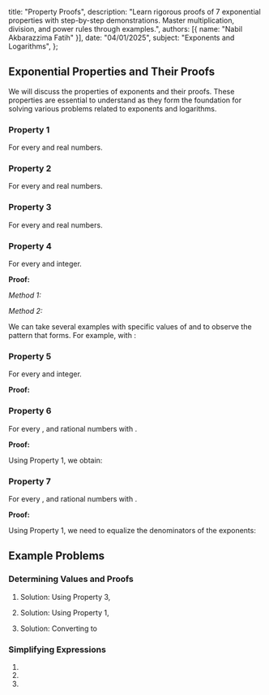   title: "Property Proofs",
  description: "Learn rigorous proofs of 7 exponential properties with step-by-step demonstrations. Master multiplication, division, and power rules through examples.",
  authors: [{ name: "Nabil Akbarazzima Fatih" }],
  date: "04/01/2025",
  subject: "Exponents and Logarithms",
};

## Exponential Properties and Their Proofs

We will discuss the properties of exponents and their proofs. These properties are essential to understand as they form the foundation for solving various problems related to exponents and logarithms.

### Property 1

<InlineMath math="a^m \cdot a^n = a^{m+n}" />

For every <InlineMath math="a \neq 0" /> and <InlineMath math="m, n" /> real numbers.

### Property 2

<InlineMath math="\frac{a^m}{a^n} = a^{m-n}" />

For every <InlineMath math="a \neq 0" /> and <InlineMath math="m, n" /> real numbers.

### Property 3

<InlineMath math="(a^m)^n = a^{m \cdot n}" />

For every <InlineMath math="a \neq 0" /> and <InlineMath math="m, n" /> real numbers.

### Property 4

<InlineMath math="(ab)^m = a^m \cdot b^m" />

For every <InlineMath math="a, b \neq 0" /> and <InlineMath math="m" /> integer.

**Proof:**

_Method 1:_

<div className="flex flex-col gap-4">
  <BlockMath math="(ab)^m = \underbrace{ab \times ab \times ab \times \ldots \times ab}_{m\text{ factors}}" />
  <BlockMath math="(ab)^m = \underbrace{a \times a \times a \times \ldots \times a}_{m\text{ factors}} \times \underbrace{b \times b \times b \times \ldots \times b}_{m\text{ factors}}" />
  <BlockMath math="(ab)^m = a^m \times b^m" />
</div>

_Method 2:_

We can take several examples with specific values of <InlineMath math="m, a" /> and <InlineMath math="b" />
to observe the pattern that forms. For example, with <InlineMath math="m=2, a=3, b=4" />:

<div className="flex flex-col gap-4">
  <BlockMath math="(3 \cdot 4)^2 = 12^2 = 144" />
  <BlockMath math="3^2 \cdot 4^2 = 9 \cdot 16 = 144" />
</div>

### Property 5

<InlineMath math="\left(\frac{a}{b}\right)^m = \frac{a^m}{b^m}" />

For every <InlineMath math="a \neq 0, b \neq 0" /> and <InlineMath math="m" /> integer.

**Proof:**

<div className="flex flex-col gap-4">
  <BlockMath math="\left(\frac{a}{b}\right)^m = \underbrace{\frac{a}{b} \times \frac{a}{b} \times \frac{a}{b} \times \ldots \times \frac{a}{b}}_{m\text{ factors}}" />
  <BlockMath math="\left(\frac{a}{b}\right)^m = \frac{\underbrace{a \times a \times a \times \ldots \times a}_{m\text{ factors}}}{\underbrace{b \times b \times b \times \ldots \times b}_{m\text{ factors}}}" />
  <BlockMath math="\left(\frac{a}{b}\right)^m = \frac{a^m}{b^m}" />
</div>

### Property 6

<InlineMath math="(a^{\frac{m}{n}})(a^{\frac{p}{n}}) = a^{\frac{m+p}{n}}" />

For every <InlineMath math="a > 0" />, <InlineMath math="\frac{m}{n}" /> and <InlineMath math="\frac{p}{n}" /> rational numbers with <InlineMath math="n \neq 0" />.

**Proof:**

Using Property 1, we obtain:

<div className="flex flex-col gap-4">
  <BlockMath math="(a^{\frac{m}{n}})(a^{\frac{p}{n}}) = a^{\frac{m}{n} + \frac{p}{n}}" />
  <BlockMath math="(a^{\frac{m}{n}})(a^{\frac{p}{n}}) = a^{\frac{m+p}{n}}" />
</div>

### Property 7

<InlineMath math="(a^{\frac{m}{n}})(a^{\frac{p}{q}}) = a^{\frac{mq + pn}{nq}}" />

For every <InlineMath math="a > 0" />, <InlineMath math="\frac{m}{n}" /> and <InlineMath math="\frac{p}{q}" /> rational numbers with <InlineMath math="n, q \neq 0" />.

**Proof:**

Using Property 1, we need to equalize the denominators of the exponents:

<div className="flex flex-col gap-4">
  <BlockMath math="(a^{\frac{m}{n}})(a^{\frac{p}{q}}) = a^{\frac{m}{n} + \frac{p}{q}}" />
  <BlockMath math="(a^{\frac{m}{n}})(a^{\frac{p}{q}}) = a^{\frac{mq}{nq} + \frac{pn}{nq}}" />
  <BlockMath math="(a^{\frac{m}{n}})(a^{\frac{p}{q}}) = a^{\frac{mq + pn}{nq}}" />
</div>

## Example Problems

### Determining Values and Proofs

1. <InlineMath math="(3^4)^2 = 3^p" />

    Solution: Using Property 3, <InlineMath math="(a^m)^n = a^{m \cdot n}" />

    <div className="flex flex-col gap-4">
      <BlockMath math="(3^4)^2 = 3^{4 \cdot 2} = 3^8" />
      <BlockMath math="p = 8" />
    </div>

2. <InlineMath math="b^4 \cdot b^5 = b^9" />

    Solution: Using Property 1, <InlineMath math="a^m \cdot a^n = a^{m+n}" />

    <div className="flex flex-col gap-4">
      <BlockMath math="b^4 \cdot b^5 = b^{4+5} = b^9" />
      <BlockMath math="\text{Therefore, the equation is proven true.}" />
    </div>

3. <InlineMath math="(3\pi)^p = 27\pi^3" />

    Solution: Converting <InlineMath math="27\pi^3" /> to <InlineMath math="3^3 \cdot \pi^3" />

    <div className="flex flex-col gap-4">
      <BlockMath math="27\pi^3 = 3^3 \cdot \pi^3 = (3\pi)^3" />
      <BlockMath math="p = 3" />
    </div>

### Simplifying Expressions

1. <InlineMath math="\left(\frac{2^4 \times 3^6}{2^3 \times 3^2}\right)^3" />

    <div className="flex flex-col gap-4 mt-4">
      <BlockMath math="\left(\frac{2^4 \times 3^6}{2^3 \times 3^2}\right)^3 = \left(2^{4-3} \times 3^{6-2}\right)^3" />
      <BlockMath math="= \left(2^1 \times 3^4\right)^3" />
      <BlockMath math="= 2^{1 \cdot 3} \times 3^{4 \cdot 3}" />
      <BlockMath math="= 2^3 \times 3^{12}" />
    </div>

2. <InlineMath math="(3u^3v^5)(9u^4v)" />

    <div className="flex flex-col gap-4 mt-4">
      <BlockMath math="(3u^3v^5)(9u^4v) = 3 \cdot 9 \cdot u^{3+4} \cdot v^{5+1}" />
      <BlockMath math="= 3^1 \cdot 3^2 \cdot u^7 \cdot v^6" />
      <BlockMath math="= 3^{1+2} \cdot u^7 \cdot v^6" />
      <BlockMath math="= 3^3 \cdot u^7 \cdot v^6" />
      <BlockMath math="= 27u^7v^6" />
    </div>

3. <InlineMath math="\left(\frac{n^{-1}r^4}{5n^{-6}r^{-4}}\right)^2" />

    <div className="flex flex-col gap-4 mt-4">
      <BlockMath math="\left(\frac{n^{-1}r^4}{5n^{-6}r^{-4}}\right)^2 = \left(\frac{n^{-1}r^4}{5} \cdot \frac{1}{n^{-6}r^{-4}}\right)^2" />
      <BlockMath math="= \left(\frac{n^{-1}r^4}{5} \cdot n^6r^4\right)^2" />
      <BlockMath math="= \left(\frac{n^{-1+6}r^{4+4}}{5}\right)^2" />
      <BlockMath math="= \left(\frac{n^5r^8}{5}\right)^2" />
      <BlockMath math="= \frac{n^{10}r^{16}}{25}" />
    </div>
